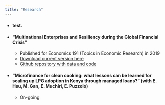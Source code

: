 ```yaml
---
title: "Research"
---
```

- #### test.
- #### "Multinational Enterprises and Resiliency during the Global Financial Crisis"
    - Published for Economics 191 (Topics in Economic Research) in 2019
    - [Download current version here](https://github.com/noahforougi/multinationals/raw/master/paper/finaldraft/Multinationals.pdf)
    - [Github repository with data and code](https://github.com/noahforougi/multinationals)

- #### “Microfinance for clean cooking: what lessons can be learned for scaling up LPG adoption in Kenya through managed loans?" (with E. Hsu, M. Gan, E. Muchiri, E. Puzzolo)
    - On-going

